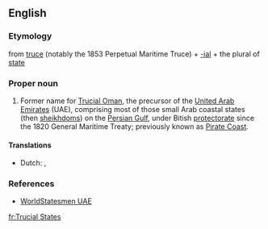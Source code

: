 ==English==

===Etymology===
from [[truce]] (notably the 1853 Perpetual Maritime Truce) + [[-ial]] + the plural of [[state]]

===Proper noun===
{{en-proper noun|-}}

# Former name for [[Trucial Oman]], the precursor of the [[United Arab Emirates]] (UAE), comprising most of those small Arab coastal states (then [[sheikhdom]]s) on the [[Persian Gulf]], under Bitish [[protectorate]] since the 1820 General Maritime Treaty; previously known as [[Pirate Coast]].

====Translations====
{{trans-top|Trucial Oman}}
* Dutch: {{t|nl|Verdragsstaten}}, {{t|nl|Verdragskust}}
{{trans-mid}}
{{trans-bottom}}

===References===
* [http://www.worldstatesmen.org/United_Arab_Emirates.html WorldStatesmen UAE]

[[fr:Trucial States]]